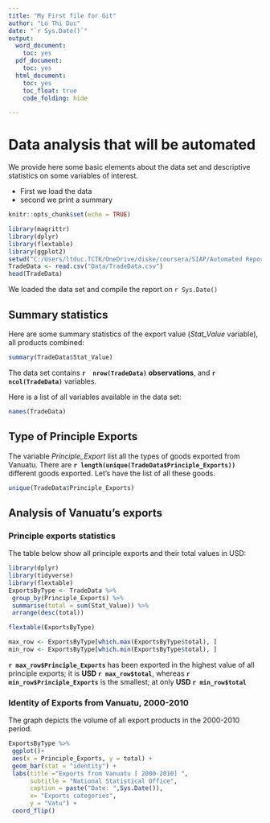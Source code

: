 ```yaml
---
title: "My First file for Git"
author: "Lo Thi Duc"
date: "`r Sys.Date()`"
output:
  word_document:
    toc: yes
  pdf_document:
    toc: yes
  html_document:
    toc: yes
    toc_float: true
    code_folding: hide

---
```

# Data analysis that will be automated
We provide here some basic elements about the data set and descriptive statistics on some variables of interest.  

* First we load the data
* second we print a summary


```r
knitr::opts_chunk$set(echo = TRUE)
```

```r
library(magrittr) 
library(dplyr)
library(flextable)
library(ggplot2)
setwd("C:/Users/ltduc.TCTK/OneDrive/diske/coursera/SIAP/Automated Reports")
TradeData <- read.csv("Data/TradeData.csv")
head(TradeData)
```

We loaded the data set and compile the  report on `r Sys.Date()`

## Summary statistics
Here are some summary statistics of the export value (*Stat_Value* variable), all products combined:

```r
summary(TradeData$Stat_Value)
```

The data set contains   **`r  nrow(TradeData)`  observations**, and  **`r  ncol(TradeData)`** variables.

Here is a list of all variables available in the data set: 

```r
names(TradeData)
```

## Type of Principle Exports

The variable *Principle_Export* list all the types of goods exported from Vanuatu. There are **`r length(unique(TradeData$Principle_Exports))`** different goods exported. Let's have the list of all these goods. 

```r
unique(TradeData$Principle_Exports)

```
## Analysis of Vanuatu's exports
### Principle exports statistics

The table below show all principle exports and their total values in USD: 

```r
library(dplyr) 
library(tidyverse)
library(flextable)
ExportsByType <- TradeData %>%
 group_by(Principle_Exports) %>%
 summarise(total = sum(Stat_Value)) %>%
 arrange(desc(total))

flextable(ExportsByType)
```
```r
max_row <- ExportsByType[which.max(ExportsByType$total), ]
min_row <- ExportsByType[which.min(ExportsByType$total), ]
```


**`r max_row$Principle_Exports`** has been exported in the highest value of all principle exports; it is **USD `r max_row$total`**, whereas **`r min_row$Principle_Exports`** is the smallest; at only **USD `r min_row$total`**

### Identity of Exports from Vanuatu, 2000-2010

The graph depicts the volume of all export products in the 2000-2010 period.

```r
ExportsByType %>%
 ggplot()+
 aes(x = Principle_Exports, y = total) +
 geom_bar(stat = "identity") + 
 labs(title ="Exports from Vanuatu [ 2000-2010] ", 
      subtitle = "National Statistical Office",
      caption = paste("Date: ",Sys.Date()),
      x= "Exports categories",
      y = "Vatu") +
 coord_flip()

```


